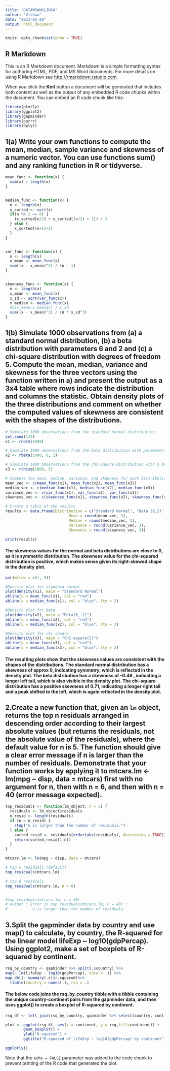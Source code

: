 ```yaml
---
title: "DATAWRANGLING4"
author: "Vishwa"
date: "2023-02-20"
output: html_document
---
```


```r
knitr::opts_chunk$set(echo = TRUE)
```

## R Markdown

This is an R Markdown document. Markdown is a simple formatting syntax for authoring HTML, PDF, and MS Word documents. For more details on using R Markdown see <http://rmarkdown.rstudio.com>.

When you click the **Knit** button a document will be generated that includes both content as well as the output of any embedded R code chunks within the document. You can embed an R code chunk like this:

```r
library(plotly)
library(ggplot2)
library(gapminder)
library(purrr)
library(dplyr)
```

## 1(a) Write your own functions to compute the mean, median, sample variance and skewness of a numeric vector. You can use functions sum() and any ranking function in R or tidyverse. 



```r

mean_func <- function(x) {
  sum(x) / length(x)
}


median_func <- function(x) {
  n <- length(x)
  x_sorted <- sort(x)
  if(n %% 2 == 0) {
    (x_sorted[n/2] + x_sorted[(n/2) + 1]) / 2
  } else {
    x_sorted[(n+1)/2]
  }
}


var_func <- function(x) {
  n <- length(x)
  x_mean <- mean_func(x)
  sum((x - x_mean)^2) / (n - 1)
}


skewness_func <- function(x) {
  n <- length(x)
  x_mean <- mean_func(x)
  x_sd <- sqrt(var_func(x))
  x_median <- median_func(x)
  #3(x_mean-x_median) / x_sd
  sum((x - x_mean)^3) / (n * x_sd^3)
}
```

## 1(b) Simulate 1000 observations from (a) a standard normal distribution, (b) a beta distribution with parameters 6 and 2 and (c) a chi-square distribution with degrees of freedom 5. Compute the mean, median, variance and skewness for the three vectors using the function written in a) and present the output as a 3x4 table where rows indicate the distribution and columns the statistic. Obtain density plots of the three distributions and comment on whether the computed values of skewness are consistent with the shapes of the distributions.

```r
# Simulate 1000 observations from the standard normal distribution
set.seed(123)
x1 <- rnorm(1000)

# Simulate 1000 observations from the beta distribution with parameters 6 and 2
x2 <- rbeta(1000, 6, 2)

# Simulate 1000 observations from the chi-square distribution with 5 degrees of freedom
x3 <- rchisq(1000, 5)

# Compute the mean, median, variance, and skewness for each distribution
mean_vec <- c(mean_func(x1), mean_func(x2), mean_func(x3))
median_vec <- c(median_func(x1), median_func(x2), median_func(x3))
variance_vec <- c(var_func(x1), var_func(x2), var_func(x3))
skewness_vec <- c(skewness_func(x1), skewness_func(x2), skewness_func(x3))

# Create a table of the results
results <- data.frame(Distribution = c("Standard Normal", "Beta (6,2)", "Chi-Square (df=5)"),
                            Mean = round(mean_vec, 3),
                            Median = round(median_vec, 3),
                            Variance = round(variance_vec, 3),
                            Skewness = round(skewness_vec, 3))

print(results)

```

#### The skewness values for the normal and beta distributions are close to 0, as it is symmetric distribution. The skewness value for the chi-squared distribution is positive, which makes sense given its right-skewed shape in the density plot.

```r
par(mfrow = c(1, 3))

#Density plot for standard normal
plot(density(x1), main = "Standard Normal")
abline(v = mean_func(x1), col = "red")
abline(v = median_func(x1), col = "blue", lty = 2)

#Density plot for beta
plot(density(x2), main = "Beta(6, 2)")
abline(v = mean_func(x2), col = "red")
abline(v = median_func(x2), col = "blue", lty = 2)

#Density plot for chi square
plot(density(x3), main = "Chi-square(5)")
abline(v = mean_func(x3), col = "red")
abline(v = median_func(x3), col = "blue", lty = 2)

```

#### The resulting plots show that the skewness values are consistent with the shapes of the distributions. The standard normal distribution has a skewness of approx 0, indicating symmetry, which is reflected in the density plot. The beta distribution has a skewness of -0.46 , indicating a longer left tail, which is also visible in the density plot. The chi-square distribution has a positive skewness of 0.71, indicating a longer right tail and a peak shifted to the left, which is again reflected in the density plot.




## 2.Create a new function that, given an `lm` object, returns the top n residuals arranged in descending order according to their largest absolute values (but returns the residuals, not the absolute value of the residuals), where the default value for n is 5. The function should give a clear error message if n is larger than the number of residuals. Demonstrate that your function works by applying it to mtcars.lm <- lm(mpg ~ disp, data = mtcars) first with no argument for n, then with n = 6, and then with n = 40 (error message expected). 

```r
top_residuals <- function(lm_object, n = 5) {
  residuals <- lm_object$residuals
  n_resid <- length(residuals)
  if (n > n_resid) {
    stop("n is larger than the number of residuals.")
  } else {
    sorted_resid <- residuals[order(abs(residuals), decreasing = TRUE)]
    return(sorted_resid[1:n])
  }
}
```
```r
mtcars.lm <- lm(mpg ~ disp, data = mtcars)

# top 5 residuals (default)
top_residuals(mtcars.lm)

# top 6 residuals
top_residuals(mtcars.lm, n = 6)


#top_residuals(mtcars.lm, n = 40)
# output : Error in top_residuals(mtcars.lm, n = 40) :
#           n is larger than the number of residuals.
```



## 3.Split the gapminder data by country and use map() to calculate, by country, the R-squared for the linear model lifeExp ~ log10(gdpPercap). Using ggplot2, make a set of boxplots of R-squared by continent. 

```r
rsq_by_country <- gapminder %>% split(.$country) %>% 
map(~ lm(lifeExp ~ log10(gdpPercap), data = .)) %>% 
map_dbl(~ summary(.x)$r.squared)%>%
  tibble(country = names(.), rsq = .)
```

#### The below code joins the rsq_by_country tibble with a tibble containing the unique country-continent pairs from the gapminder data, and then uses ggplot() to create a boxplot of R-squared by continent.


```r
rsq_df <- left_join(rsq_by_country, gapminder %>% select(country, continent), by = "country")

plot <- ggplot(rsq_df, aes(x = continent, y = rsq,fill=continent)) +
        geom_boxplot() +
        ylab("R-squared") +
        ggtitle("R-squared of lifeExp ~ log10(gdpPercap) by continent")

ggplotly()
```

Note that the `echo = FALSE` parameter was added to the code chunk to prevent printing of the R code that generated the plot.
